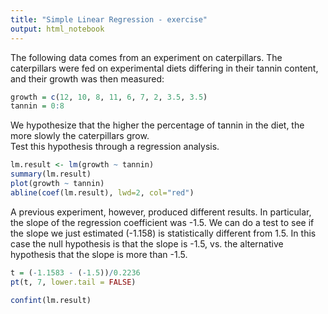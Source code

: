 ```yaml
---
title: "Simple Linear Regression - exercise"
output: html_notebook
---
```


The following data comes from an experiment on caterpillars. The caterpillars were fed on experimental diets differing in their tannin content, and their growth was then measured:

```r
growth = c(12, 10, 8, 11, 6, 7, 2, 3.5, 3.5)
tannin = 0:8
```

We hypothesize that the higher the percentage of tannin in the diet, the more slowly the caterpillars grow.   
Test this hypothesis through a regression analysis.

```r
lm.result <- lm(growth ~ tannin)
summary(lm.result)
plot(growth ~ tannin)
abline(coef(lm.result), lwd=2, col="red")
```


A previous experiment, however, produced different results. In particular, the slope of the regression coefficient was -1.5. We can do a test to see if the slope we just estimated (-1.158) is statistically different from 1.5. In this case the null hypothesis is that the slope is -1.5, vs. the alternative hypothesis that the slope is more than -1.5.

```r
t = (-1.1583 - (-1.5))/0.2236
pt(t, 7, lower.tail = FALSE)
```


```r
confint(lm.result)
```














